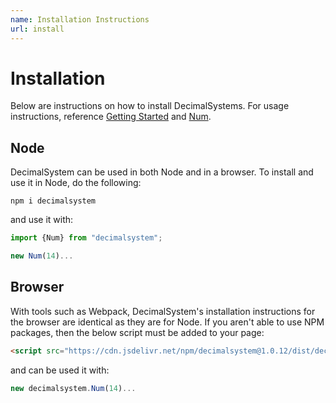 ```yaml
---
name: Installation Instructions
url: install
---
```

# Installation
Below are instructions on how to install DecimalSystems. For usage instructions, reference [Getting Started](/docs/start#examples) and [Num](/docs/num).

##### 

## Node
DecimalSystem can be used in both Node and in a browser. To install and use it in Node, do the following:
```shell script
npm i decimalsystem
```
and use it with:
```javascript
import {Num} from "decimalsystem";

new Num(14)...
```

#### 

## Browser
With tools such as Webpack, DecimalSystem's installation instructions for the browser are identical as they are for Node. If you aren't able to use NPM packages, then the below script must be added to your page:
```html
<script src="https://cdn.jsdelivr.net/npm/decimalsystem@1.0.12/dist/decimalsystem.min.js" integrity="sha256-nRyjkyEyUvRF9D0jOSXsPUKj9FJ2DAL16wCsen7MCkU=" crossorigin="anonymous"></script>
```
and can be used it with:
```javascript
new decimalsystem.Num(14)...
```